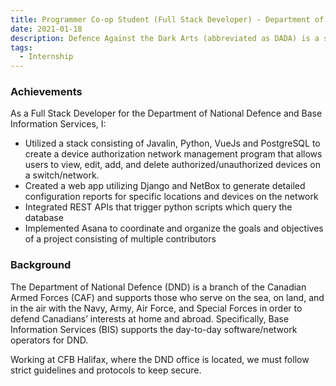 ```yaml
---
title: Programmer Co-op Student (Full Stack Developer) - Department of National Defence
date: 2021-01-18
description: Defence Against the Dark Arts (abbreviated as DADA) is a subject taught at Hogwarts School of Witchcraft and Wizardry and Ilvermorny School of Witchcraft and Wizardry. In this class, students study and learn how to defend themselves against all aspects of the Dark Arts, including dark creatures, curses, hexes and jinxes (dark charms), and duelling.
tags:
  - Internship
---
```


### Achievements

As a Full Stack Developer for the Department of National Defence and Base Information Services, I:

- Utilized a stack consisting of Javalin, Python, VueJs and PostgreSQL to create a device authorization network management program that allows users to view, edit, add, and delete authorized/unauthorized devices on a switch/network.
- Created a web app utilizing Django and NetBox to generate detailed configuration reports for specific locations and devices on the network
- Integrated REST APIs that trigger python scripts which query the database
- Implemented Asana to coordinate and organize the goals and objectives of a project consisting of multiple contributors

### Background

The Department of National Defence (DND) is a branch of the Canadian Armed Forces (CAF) and supports those who serve on the sea, on land, and in the air with the Navy, Army, Air Force, and Special Forces in order to defend Canadians’ interests at home and abroad.
Specifically, Base Information Services (BIS) supports the day-to-day software/network operators for DND.

Working at CFB Halifax, where the DND office is located, we must follow strict guidelines and protocols to keep secure.
